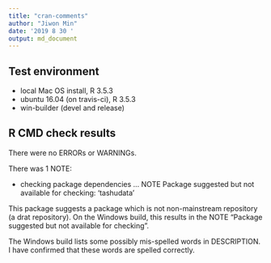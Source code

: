 ```yaml
---
title: "cran-comments"
author: "Jiwon Min"
date: '2019 8 30 '
output: md_document
---
```


## Test environment
* local Mac OS install, R 3.5.3
* ubuntu 16.04 (on travis-ci), R 3.5.3
* win-builder (devel and release)


## R CMD check results
There were no ERRORs or WARNINGs. 

There was 1 NOTE:

* checking package dependencies ... NOTE
  Package suggested but not available for checking: 'tashudata'
  
This package suggests a package which is not non-mainstream repository (a drat repository). On the Windows build, this results in the NOTE "Package suggested but not available for checking".

The Windows build lists some possibly mis-spelled words in DESCRIPTION. I have confirmed that these words are spelled correctly.
